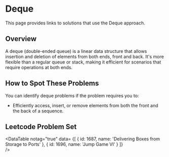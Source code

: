 

# Deque

This page provides links to solutions that use the Deque approach.

## Overview

A deque (double-ended queue) is a linear data structure that allows insertion and deletion of elements from both ends, front and back. It's more flexible than a regular queue or stack, making it efficient for scenarios that require operations at both ends. 

## How to Spot These Problems

You can identify deque problems if the problem requires you to:

- Efficiently access, insert, or remove elements from both the front and the back of a sequence.

## Leetcode Problem Set

<DataTable notag="true" data=
{[
	{ id: 1687, name: 'Delivering Boxes from Storage to Ports' },
	{ id: 1696, name: 'Jump Game VI' }
]}  
/>